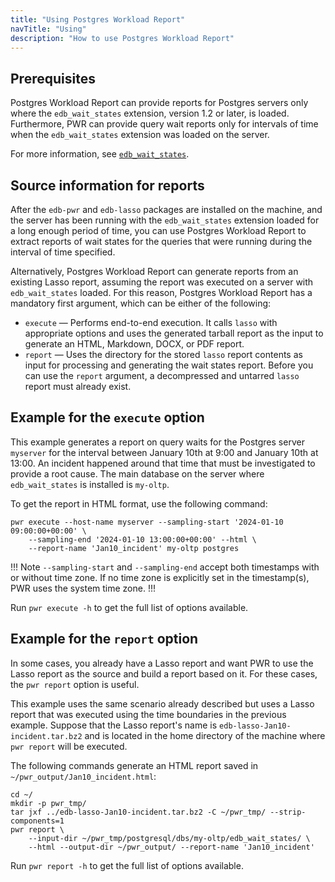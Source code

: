 ```yaml
---
title: "Using Postgres Workload Report"
navTitle: "Using"
description: "How to use Postgres Workload Report"
---
```



## Prerequisites

Postgres Workload Report can provide reports for Postgres servers only where the `edb_wait_states` extension, version 1.2 or later, is loaded. Furthermore, PWR can provide query wait reports only for intervals of time when the `edb_wait_states` extension was loaded on the server.

For more information, see [`edb_wait_states`](/pg_extensions/wait_states/).

## Source information for reports

After the `edb-pwr` and `edb-lasso` packages are installed on the machine, and the server has been running with the `edb_wait_states` extension loaded for a long enough period of time, you can use Postgres Workload Report to extract reports of wait states for the queries that were running during the interval of time specified.

Alternatively, Postgres Workload Report can generate reports from an existing Lasso report, assuming the report was executed on a server with `edb_wait_states` loaded. For this reason, Postgres Workload Report has a mandatory first argument, which can be either of the following:

- `execute` &mdash; Performs end-to-end execution. It calls `lasso` with appropriate options and uses the generated tarball report as the input to generate an HTML, Markdown, DOCX, or PDF report.
- `report` &mdash; Uses the directory for the stored `lasso` report contents as input for processing and generating the wait states report. Before you can use the `report` argument, a decompressed and untarred `lasso` report must already exist. 

## Example for the `execute` option

This example generates a report on query waits for the Postgres server `myserver` for the interval between January 10th at 9:00 and January 10th at 13:00. An incident happened around that time that must be investigated to provide a root cause. The main database on the server where `edb_wait_states` is installed is `my-oltp`.

To get the report in HTML format, use the following command:

```shell
pwr execute --host-name myserver --sampling-start '2024-01-10 09:00:00+00:00' \
    --sampling-end '2024-01-10 13:00:00+00:00' --html \
    --report-name 'Jan10_incident' my-oltp postgres 
```

!!! Note
`--sampling-start` and `--sampling-end` accept both timestamps with or without time zone. If no time zone is explicitly set in the timestamp(s), PWR uses the system time zone.
!!!

Run `pwr execute -h` to get the full list of options available.

## Example for the `report` option

In some cases, you already have a Lasso report and want PWR to use the Lasso report as the source and build a report based on it. For these cases, the `pwr report` option is useful.

This example uses the same scenario already described but uses a Lasso report that was executed using the time boundaries in the previous example. Suppose that the Lasso report's name is `edb-lasso-Jan10-incident.tar.bz2` and is located in the home directory of the machine where `pwr report` will be executed.

The following commands generate an HTML report saved in `~/pwr_output/Jan10_incident.html`:

```shell
cd ~/
mkdir -p pwr_tmp/
tar jxf ../edb-lasso-Jan10-incident.tar.bz2 -C ~/pwr_tmp/ --strip-components=1
pwr report \
    --input-dir ~/pwr_tmp/postgresql/dbs/my-oltp/edb_wait_states/ \
    --html --output-dir ~/pwr_output/ --report-name 'Jan10_incident'
```

Run `pwr report -h` to get the full list of options available.
